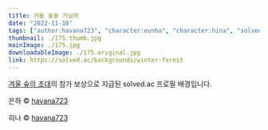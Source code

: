 ```yaml
---
title: 겨울 숲을 거닐며
date: "2022-11-16"
tags: ["author:havana723", "character:eunha", "character:hina", "solvedac-background"]
thumbnail: ./175.thumb.jpg
mainImage: ./175.jpg
downloadableImage: ./175.original.jpg
link: https://solved.ac/backgrounds/winter-forest
---
```


[겨울 숲의 초대](https://www.acmicpc.net/contest/view/908)의 참가 보상으로 지급된 solved.ac 프로필 배경입니다.

은하 &copy; [havana723](https://twitter.com/havana723_)

히나 &copy; [havana723](https://twitter.com/havana723_)
